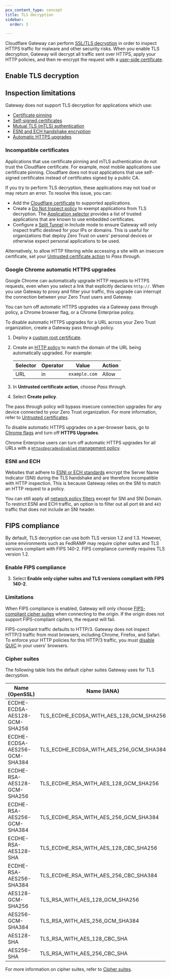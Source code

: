 ```yaml
---
pcx_content_type: concept
title: TLS decryption
sidebar:
  order: 3

---
```



Cloudflare Gateway can perform [SSL/TLS decryption](https://www.cloudflare.com/learning/security/what-is-https-inspection/) in order to inspect HTTPS traffic for malware and other security risks. When you enable TLS decryption, Gateway will decrypt all traffic sent over HTTPS, apply your HTTP policies, and then re-encrypt the request with a [user-side certificate](/cloudflare-one/connections/connect-devices/warp/user-side-certificates/).

## Enable TLS decryption

<Render file="gateway/enable-tls-decryption" product="cloudflare-one" />

## Inspection limitations

Gateway does not support TLS decryption for applications which use:

* [Certificate pinning](#incompatible-certificates)
* [Self-signed certificates](#incompatible-certificates)
* [Mutual TLS (mTLS) authentication](#incompatible-certificates)
* [ESNI and ECH handshake encryption](#esni-and-ech)
* [Automatic HTTPS upgrades](#google-chrome-automatic-https-upgrades)

### Incompatible certificates

Applications that use certificate pinning and mTLS authentication do not trust the Cloudflare certificate. For example, most mobile applications use <GlossaryTooltip term="certificate pinning" link="/ssl/reference/certificate-pinning/">certificate pinning</GlossaryTooltip>. Cloudflare does not trust applications that use self-signed certificates instead of certificates signed by a public CA.

If you try to perform TLS decryption, these applications may not load or may return an error. To resolve this issue, you can:

* Add the [Cloudflare certificate](/cloudflare-one/connections/connect-devices/warp/user-side-certificates/install-cloudflare-cert/#add-the-certificate-to-applications) to supported applications.
* Create a [Do Not Inspect policy](/cloudflare-one/policies/gateway/http-policies/#do-not-inspect) to exempt applications from TLS decryption. The [Application selector](/cloudflare-one/policies/gateway/http-policies/#application) provides a list of trusted applications that are known to use embedded certificates.
* Configure a [Split Tunnel](/cloudflare-one/connections/connect-devices/warp/configure-warp/route-traffic/split-tunnels/) in Include mode to ensure Gateway will only inspect traffic destined for your IPs or domains. This is useful for organizations that deploy Zero Trust on users' personal devices or otherwise expect personal applications to be used.

Alternatively, to allow HTTP filtering while accessing a site with an insecure certificate, set your [Untrusted certificate action](/cloudflare-one/policies/gateway/http-policies/#untrusted-certificates) to *Pass through*.

### Google Chrome automatic HTTPS upgrades

Google Chrome can automatically upgrade HTTP requests to HTTPS requests, even when you select a link that explicitly declares `http://`. When you use Gateway to proxy and filter your traffic, this upgrade can interrupt the connection between your Zero Trust users and Gateway.

You can turn off automatic HTTPS upgrades via a Gateway pass through policy, a Chrome browser flag, or a Chrome Enterprise policy.

<Tabs> <TabItem label="pass through policy">

To disable automatic HTTPS upgrades for a URL across your Zero Trust organization, create a Gateway pass through policy.

1. Deploy a [custom root certificate](/cloudflare-one/connections/connect-devices/warp/user-side-certificates/custom-certificate/).

2. Create an [HTTP policy](/cloudflare-one/policies/gateway/http-policies/) to match the domain of the URL being automatically upgraded. For example:

   | Selector | Operator | Value         | Action |
   | -------- | -------- | ------------- | ------ |
   | URL      | in       | `example.com` | Allow  |

3. In **Untrusted certificate action**, choose *Pass through*.

4. Select **Create policy**.

The pass through policy will bypass insecure connection upgrades for any device connected to your Zero Trust organization. For more information, refer to [Untrusted certificates](/cloudflare-one/policies/gateway/http-policies/#untrusted-certificates).

</TabItem> <TabItem label="chrome browser flag">

To disable automatic HTTPS upgrades on a per-browser basis, go to [Chrome flags](chrome://flags/#https-upgrades) and turn off **HTTPS Upgrades**.

</TabItem> <TabItem label="chrome enterprise policy">

Chrome Enterprise users can turn off automatic HTTPS upgrades for all URLs with a [`HttpsUpgradesEnabled` management policy](https://chromeenterprise.google/policies/#HttpsUpgradesEnabled).

</TabItem> </Tabs>

### ESNI and ECH

Websites that adhere to [ESNI or ECH standards](https://blog.cloudflare.com/encrypted-client-hello/) encrypt the Server Name Indicator (SNI) during the TLS handshake and are therefore incompatible with HTTP inspection. This is because Gateway relies on the SNI to match an HTTP request to a policy.

You can still apply all [network policy filters](/cloudflare-one/policies/gateway/network-policies/#selectors) except for SNI and SNI Domain. To restrict ESNI and ECH traffic, an option is to filter out all port `80` and `443` traffic that does not include an SNI header.

## FIPS compliance

By default, TLS decryption can use both TLS version 1.2 and 1.3. However, some environments such as FedRAMP may require cipher suites and TLS versions compliant with FIPS 140-2. FIPS compliance currently requires TLS version 1.2.

### Enable FIPS compliance

<Render file="gateway/enable-tls-decryption" product="cloudflare-one" />

3. Select **Enable only cipher suites and TLS versions compliant with FIPS 140-2**.

### Limitations

When FIPS compliance is enabled, Gateway will only choose [FIPS-compliant cipher suites](#cipher-suites) when connecting to the origin. If the origin does not support FIPS-compliant ciphers, the request will fail.

FIPS-compliant traffic defaults to HTTP/3. Gateway does not inspect HTTP/3 traffic from most browsers, including Chrome, Firefox, and Safari. To enforce your HTTP policies for this HTTP/3 traffic, you must [disable QUIC](/cloudflare-one/policies/gateway/http-policies/http3/#prevent-inspection-bypass) in your users' browsers.

### Cipher suites

<GlossaryDefinition term="cipher suite" />

The following table lists the default cipher suites Gateway uses for TLS decryption.

| Name (OpenSSL)                | Name (IANA)                                    | FIPS-compliant |
| ----------------------------- | ---------------------------------------------- | -------------- |
| ECDHE-ECDSA-AES128-GCM-SHA256 | TLS\_ECDHE\_ECDSA\_WITH\_AES\_128\_GCM\_SHA256 | ✅              |
| ECDHE-ECDSA-AES256-GCM-SHA384 | TLS\_ECDHE\_ECDSA\_WITH\_AES\_256\_GCM\_SHA384 | ✅              |
| ECDHE-RSA-AES128-GCM-SHA256   | TLS\_ECDHE\_RSA\_WITH\_AES\_128\_GCM\_SHA256   | ✅              |
| ECDHE-RSA-AES256-GCM-SHA384   | TLS\_ECDHE\_RSA\_WITH\_AES\_256\_GCM\_SHA384   | ✅              |
| ECDHE-RSA-AES128-SHA          | TLS\_ECDHE\_RSA\_WITH\_AES\_128\_CBC\_SHA256   | ❌              |
| ECDHE-RSA-AES256-SHA384       | TLS\_ECDHE\_RSA\_WITH\_AES\_256\_CBC\_SHA384   | ✅              |
| AES128-GCM-SHA256             | TLS\_RSA\_WITH\_AES\_128\_GCM\_SHA256          | ✅              |
| AES256-GCM-SHA384             | TLS\_RSA\_WITH\_AES\_256\_GCM\_SHA384          | ✅              |
| AES128-SHA                    | TLS\_RSA\_WITH\_AES\_128\_CBC\_SHA             | ❌              |
| AES256-SHA                    | TLS\_RSA\_WITH\_AES\_256\_CBC\_SHA             | ❌              |

For more information on cipher suites, refer to [Cipher suites](/ssl/edge-certificates/additional-options/cipher-suites/).
